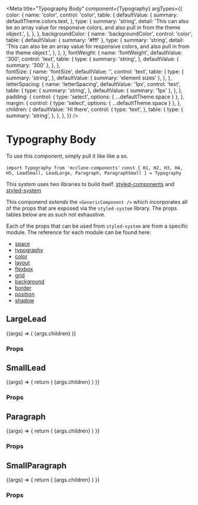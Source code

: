 
<Meta
  title="Typography Body"
  component={Typography}
  argTypes={{
    color: {
      name: 'color',
      control: 'color',
      table: {
        defaultValue: {
          summary: defaultTheme.colors.text,
        },
        type: {
          summary: 'string',
          detail:
            'This can also be an array value for responsive colors, and also pull in from the theme object.',
        },
      },
    },
    backgroundColor: {
      name: 'backgroundColor',
      control: 'color',
      table: {
        defaultValue: { summary: '#fff' },
        type: {
          summary: 'string',
          detail:
            'This can also be an array value for responsive colors, and also pull in from the theme object.',
        },
      },
    },
    fontWeight: {
      name: 'fontWeight',
      defaultValue: '300',
      control: 'text',
      table: {
        type: {
          summary: 'string',
        },
        defaultValue: { summary: '300' },
      },
    },    
    fontSize: {
      name: 'fontSize',
      defaultValue: '',
      control: 'text',
      table: {
        type: {
          summary: 'string',
        },
        defaultValue: { summary: 'element sizes' },
      },
    },
    letterSpacing: {
      name: 'letterSpacing',
      defaultValue: '1px',
      control: 'text',
      table: {
        type: {
          summary: 'string',
        },
        defaultValue: { summary: '1px' },
      },
    },
    padding: {
      control: { type: 'select', options: { ...defaultTheme.space } },
    },
    margin: {
      control: { type: 'select', options: { ...defaultTheme.space } },
    },
    children: {
      defaultValue: 'Hi there',
      control: {
        type: 'text',
      },
      table: {
        type: {
          summary: 'string',
        },
      },
    },
  }}
/>

# Typography Body

To use this component, simply pull it like like a so.

`import Typography from 'mcclane-components'`
`const { H1, H2, H3, H4, H5, LeadSmall, LeadLarge, Paragraph, ParagraphSmall } = Typography`

This system uses two libraries to build itself. [styled-components](https://styled-components.com/) and [styled-system](https://styled-system.com/)

This componend _extends_ the `<GenericComponent />` which incorporates all of the props that are exposed via the `styled-system` library. The props tables below are as such not exhaustive.

Each of the props that can be used from `styled-system` are from a specific module. The reference for each module can be found here:

- [space](https://styled-system.com/table#space)
- [typography](https://styled-system.com/table#typography)
- [color](https://styled-system.com/table#color)
- [layout](https://styled-system.com/table#layout)
- [flexbox](https://styled-system.com/table#flexbox)
- [grid](https://styled-system.com/table#grid)
- [background](https://styled-system.com/table#background)
- [border](https://styled-system.com/table#border)
- [position](https://styled-system.com/table#position)
- [shadow](https://styled-system.com/table#shadow)

## LargeLead

<Preview>
  <Story name="LargeLead">
    {(args) => (
      <Typography.LargeLead {...args}>{args.children}</Typography.LargeLead>
    )}
  </Story>
</Preview>

### Props

<Props story="LargeLead" />

## SmallLead

<Preview>
  <Story name="SmallLead">
    {(args) => {
      return (
        <Typography.SmallLead {...args}>{args.children}</Typography.SmallLead>
      )
    }}
  </Story>
</Preview>

### Props

<Props story="SmallLead" />

## Paragraph

<Preview>
  <Story name="Paragraph">
    {(args) => {
      return (
        <Typography.Paragraph {...args}>{args.children}</Typography.Paragraph>
      )
    }}
  </Story>
</Preview>

### Props

<Props story="Paragraph" />

## SmallParagraph

<Preview>
  <Story name="SmallParagraph">
    {(args) => {
      return (
        <Typography.SmallParagraph {...args}>
          {args.children}
        </Typography.SmallParagraph>
      )
    }}
  </Story>
</Preview>

### Props

<Props story="SmallParagraph" />
